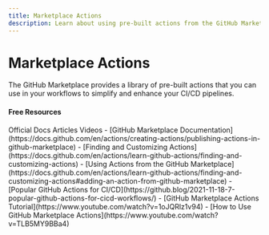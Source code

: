 ```yaml
---
title: Marketplace Actions
description: Learn about using pre-built actions from the GitHub Marketplace in your CI/CD workflows
---
```


# Marketplace Actions

The GitHub Marketplace provides a library of pre-built actions that you can use in your workflows to simplify and enhance your CI/CD pipelines.

#### Free Resources

<Tabs defaultValue="article">
<TabsList>
<TabsTrigger value="official">Official Docs</TabsTrigger>
<TabsTrigger value="article">Articles</TabsTrigger>
<TabsTrigger value="video">Videos</TabsTrigger>
</TabsList>

<TabsContent value="official">
- [GitHub Marketplace Documentation](https://docs.github.com/en/actions/creating-actions/publishing-actions-in-github-marketplace)
- [Finding and Customizing Actions](https://docs.github.com/en/actions/learn-github-actions/finding-and-customizing-actions)
</TabsContent>
<TabsContent value="article">
- [Using Actions from the GitHub Marketplace](https://docs.github.com/en/actions/learn-github-actions/finding-and-customizing-actions#adding-an-action-from-github-marketplace)
- [Popular GitHub Actions for CI/CD](https://github.blog/2021-11-18-7-popular-github-actions-for-cicd-workflows/)
</TabsContent>
<TabsContent value="video">
- [GitHub Marketplace Actions Tutorial](https://www.youtube.com/watch?v=1oJQRlz1v94)
- [How to Use GitHub Marketplace Actions](https://www.youtube.com/watch?v=TLB5MY9BBa4)
</TabsContent>
</Tabs>
